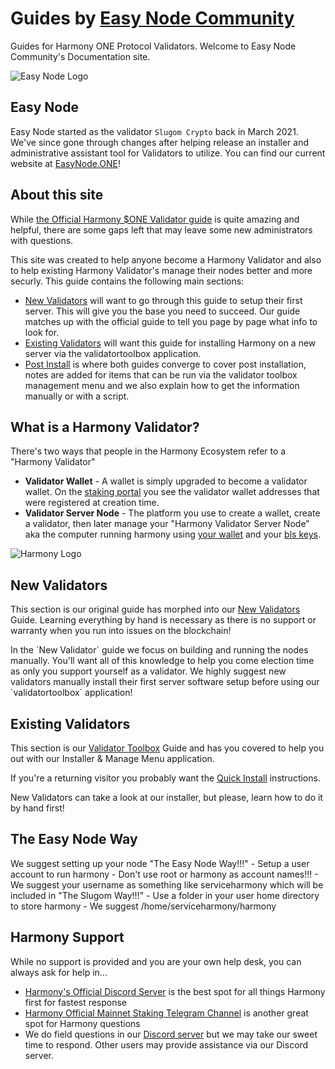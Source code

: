 
# Guides by [Easy Node Community](https://easynode.one)
Guides for Harmony ONE Protocol Validators. Welcome to Easy Node Community's Documentation site.

![Easy Node Logo](/easynode_weblogo.png)

## Easy Node
Easy Node started as the validator `Slugom Crypto` back in March 2021. We've since gone through changes after helping release an installer and administrative assistant tool for Validators to utilize. You can find our current website at [EasyNode.ONE](https://easynode.one)!

## About this site
While [the Official Harmony $ONE Validator guide](https://docs.harmony.one/home/network/validators) is quite amazing and helpful, there are some gaps left that may leave some new administrators with questions.

This site was created to help anyone become a Harmony Validator and also to help existing Harmony Validator's manage their nodes better and more securly. This guide contains the following main sections:
- [New Validators](/companion) will want to go through this guide to setup their first server. This will give you the base you need to succeed. Our guide matches up with the official guide to tell you page by page what info to look for.
- [Existing Validators](/toolbox) will want this guide for installing Harmony on a new server via the validatortoolbox application.
- [Post Install](/post) is where both guides converge to cover post installation, notes are added for items that can be run via the validator toolbox management menu and we also explain how to get the information manually or with a script.

## What is a Harmony Validator?
There's two ways that people in the Harmony Ecosystem refer to a "Harmony Validator"
- **Validator Wallet** - A wallet is simply upgraded to become a validator wallet. On the [staking portal](https://staking.harmony.one) you see the validator wallet addresses that were registered at creation time.
- **Validator Server Node** - The platform you use to create a wallet, create a validator, then later manage your "Harmony Validator Server Node" aka the computer running harmony using [your wallet](/companion/new/before#initial-wallet--funds) and your [bls keys](/companion/official/node#our-notes-on-bls-keys).

![Harmony Logo](/harmony_logo_white.png)

## New Validators
This section is our original guide has morphed into our [New Validators](/companion) Guide. Learning everything by hand is necessary as there is no support or warranty when you run into issues on the blockchain!

<Callout emoji="ℹ️">
In the `New Validator` guide we focus on building and running the nodes manually. You'll want all of this knowledge to help you come election time as only you support yourself as a validator.
</Callout>

<Callout type="error" emoji="️🚫">
    We highly suggest new validators manually install their first server software setup before using our `validatortoolbox` application!
</Callout>

## Existing Validators
This section is our [Validator Toolbox](/toolbox) Guide and has you covered to help you out with our Installer & Manage Menu application. 

If you're a returning visitor you probably want the [Quick Install](/toolbox/quick-install) instructions.

<Callout type="error" emoji="️🚫">
    New Validators can take a look at our installer, but please, learn how to do it by hand first!
</Callout>

## The Easy Node Way
<Callout emoji="ℹ️">
We suggest setting up your node "The Easy Node Way!!!"
</Callout>
-  Setup a user account to run harmony
  -  Don't use root or harmony as account names!!!
  -  We suggest your username as something like serviceharmony which will be included in "The Slugom Way!!!"
-  Use a folder in your user home directory to store harmony
  -  We suggest /home/serviceharmony/harmony

## Harmony Support
While no support is provided and you are your own help desk, you can always ask for help in...
- [Harmony's Official Discord Server](https://harmony.one/discord) is the best spot for all things Harmony first for fastest response
- [Harmony Official Mainnet Staking Telegram Channel](https://t.me/PangaeaVolunteers) is another great spot for Harmony questions
- We do field questions in our [Discord server](https://discord.gg/Rcz5T6D9CV) but we may take our sweet time to respond. Other users may provide assistance via our Discord server.